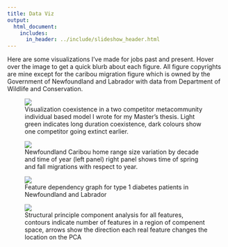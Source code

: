 ```yaml
---
title: Data Viz
output: 
  html_document:
    includes: 
      in_header: ../include/slideshow_header.html
---
```


Here are some visualizations I've made for jobs past and present. Hover over the image to get a quick blurb about each figure. All figure copyrights are mine except for the caribou migration figure which is owned by the Government of Newfoundland and Labrador with data from Department of Wildlife and Conservation.

<div class="css-slideshow">
<figure>
<img src="/images/contours.svg">
<figcaption>Visualization coexistence in a two competitor metacommunity individual based model I
wrote for my Master's thesis. Light green indicates long duration coexistence, dark colours show
one competitor going extinct earlier.
</figcaption> 
</figure>
<figure>
<img src="/images/fidelityMigration.svg"/>
<figcaption>Newfoundland Caribou home range size variation by decade and time of year (left panel)
right panel shows time of spring and fall migrations with respect to year.
</figcaption> 
</figure>
<figure>
<img src="/images/diabetesGraph.svg"/>
<figcaption>Feature dependency graph for type 1 diabetes patients in Newfoundland and Labrador</figcaption> 
</figure>
<figure>
<img src="/images/diabetesPCA.svg"/>
<figcaption>Structural principle component analysis for all features, contours indicate number of features in a region of compenent space, arrows show the direction each real feature changes the location on the PCA</figcaption> 
</figure>
</div>